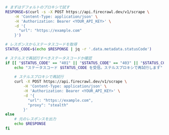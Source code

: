 ```bash cURL
# まずはデフォルトのプロキシで試す
RESPONSE=$(curl -s -X POST https://api.firecrawl.dev/v1/scrape \
    -H 'Content-Type: application/json' \
    -H 'Authorization: Bearer <YOUR_API_KEY>' \
    -d '{
      "url": "https://example.com"
    }')

# レスポンスからステータスコードを取得
STATUS_CODE=$(echo $RESPONSE | jq -r '.data.metadata.statusCode')

# ステルスで再試行すべきステータスコードか確認
if [[ "$STATUS_CODE" == "401" || "$STATUS_CODE" == "403" || "$STATUS_CODE" == "500" ]]; then
    echo "ステータスコード $STATUS_CODE を受信。ステルスプロキシで再試行します"
    
    # ステルスプロキシで再試行
    curl -X POST https://api.firecrawl.dev/v1/scrape \
        -H 'Content-Type: application/json' \
        -H 'Authorization: Bearer <YOUR_API_KEY>' \
        -d '{
          "url": "https://example.com",
          "proxy": "stealth"
        }'
else
    # 元のレスポンスを出力
    echo $RESPONSE
fi
```
